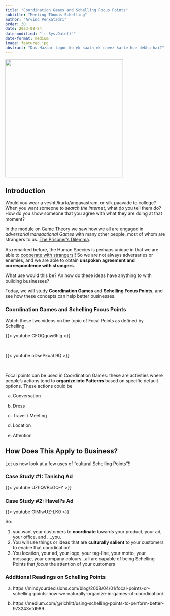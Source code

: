 ```yaml
---
title: "Coordination Games and Schelling Focus Points"
subtitle: "Meeting Thomas Schelling"
author: "Arvind Venkatadri"
order: 30
date: 2023-08-24
date-modified: "`r Sys.Date()`"
date-format: medium
image: featured.jpg
abstract: "Dus Hazaar logon ko ek saath ek cheez karte hue dekha hai?"
---
```


![](featured.jpg){fig-align="center" width="371"}

## Introduction

Would you wear a veshti/kurta/angavastram, or silk paavade to college?
When you want someone to *search the internet*, what do you tell them
do? How do you show someone that you agree with what they are doing at
that moment?

In the module on [Game Theory](../10-InteratedGames/iteratedGames.qmd)
we saw how we all are engaged in *adversarial transactional Games* with
many other people, most of whom are strangers to us. [The Prisoner's
Dilemma](../10-InteratedGames/iteratedGames.qmd#sec-nice-guys-finish-firsts).

As remarked before, the Human Species is perhaps unique in that we are
able to [cooperate with
strangers](https://fee.org/media/4316/547_42.pdf)!! So we are not always
adversaries or enemies, and we are able to obtain **unspoken agreement
and correspondence with strangers**.

What use would this be? An how do these ideas have anything to with
building businesses?

Today, we will study **Coordination Games** and **Schelling Focus
Points**, and see how these concepts can help better businesses.

### Coordination Games and Schelling Focus Points

Watch these two videos on the topic of Focal Points as defined by
Schelling.

{{< youtube CFOQquw6hig >}}

<br>

{{< youtube oDsePkuaL9Q >}}

<br>

Focal points can be used in Coordination Games: these are activities
where people's actions tend to **organize into Patterns** based on
specific default options. These actions could be

a)  Conversation

b)  Dress

c)  Travel / Meeting

d)  Location

e)  Attention

## How Does This Apply to Business?

Let us now look at a few uses of "cultural Schelling Points"!!

### Case Study #1: Tanishq Ad

{{< youtube UZhQVBcGQ-Y >}}

### Case Study #2: Havell's Ad

{{< youtube OlMlwUZ-LK0 >}}

So:

1.  you want your customers to **coordinate** towards your product, your
    ad, your office, and ....you.
2.  You will use things or ideas that are **culturally salient** to your
    customers to enable that coordination!
3.  You location, your ad, your logo, your tag-line, your motto, your
    message, your company colours...all are capable of being Schelling
    Points that *focus* the attention of your customers

### Additional Readings on Schelling Points

a)  https://mindyourdecisions.com/blog/2008/04/01/focal-points-or-schelling-points-how-we-naturally-organize-in-games-of-coordination/

b)  https://medium.com/@richlitt/using-schelling-points-to-perform-better-973243efd989

